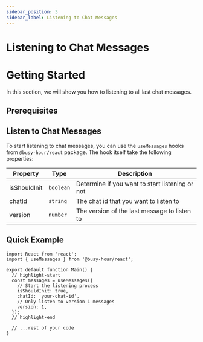 ```yaml
---
sidebar_position: 3
sidebar_label: Listening to Chat Messages
---
```


# Listening to Chat Messages


# Getting Started

In this section, we will show you how to listening to all last chat messages.

## Prerequisites

<GettingStartedPrerequisites />

## Listen to Chat Messages

To start listening to chat messages, you can use the `useMessages` hooks from `@busy-hour/react` package. The hook itself take the following properties:

| Property     | Type      | Description                                     |
| ------------ | --------- | ----------------------------------------------- |
| isShouldInit | `boolean` | Determine if you want to start listening or not |
| chatId       | `string`  | The chat id that you want to listen to          |
| version      | `number`  | The version of the last message to listen to    |

## Quick Example

```tsx title="src/main.tsx"
import React from 'react';
import { useMessages } from '@busy-hour/react';

export default function Main() {
  // highlight-start
  const messages = useMessages({
    // Start the listening process
    isShouldInit: true,
    chatId: 'your-chat-id',
    // Only listen to version 1 messages
    version: 1,
  });
  // highlight-end

  // ...rest of your code
}
```

